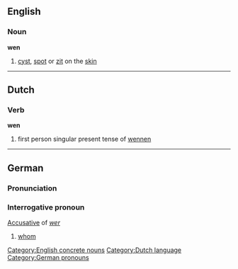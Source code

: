 ==English==
===Noun===
'''wen'''
# [[cyst]], [[spot]] or [[zit]] on the [[skin]]

[[Category:English concrete nouns]]
----
==Dutch==
===Verb===
'''wen'''

# first person singular present tense of [[wennen]]

[[Category:Dutch language]]
----
==German==
===Pronunciation===
{{IPA|[veːn]}}
===Interrogative pronoun===
[[Accusative]] of ''[[wer]]''
#[[whom]]

[[Category:German pronouns]]
